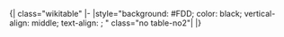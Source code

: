 <noinclude>{| class="wikitable"
|-
|</noinclude>style="background: #FDD; color: black; vertical-align: middle; text-align: {{{align|center}}}; {{{style|}}}" class="no table-no2"|{{{1|提名}}}<noinclude>
|}

{{Documentation|Template:Table cell templates/doc}}
</noinclude>